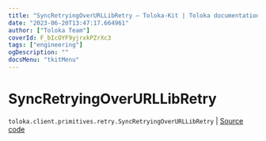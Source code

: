 ```yaml
---
title: "SyncRetryingOverURLLibRetry — Toloka-Kit | Toloka documentation"
date: "2023-06-20T13:47:17.664961"
author: ["Toloka Team"]
coverId: F_bIcOYF9yjrxkPZrXc3
tags: ["engineering"]
ogDescription: ""
docsMenu: "tkitMenu"
---
```


# SyncRetryingOverURLLibRetry

`toloka.client.primitives.retry.SyncRetryingOverURLLibRetry` | [Source code](https://github.com/Toloka/toloka-kit/blob/v1.2.0/src/client/primitives/retry.py#L324)
